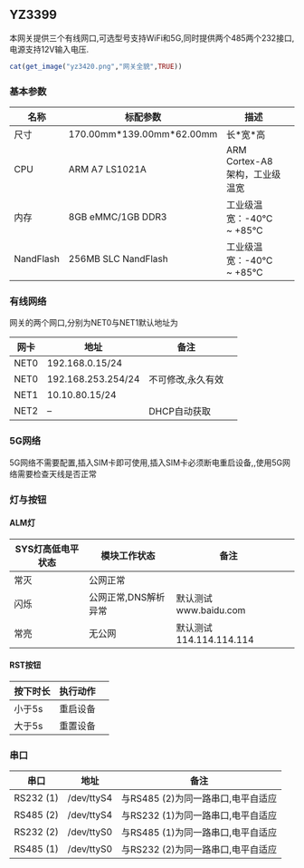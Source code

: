 ## YZ3399


本网关提供三个有线网口,可选型号支持WiFi和5G,同时提供两个485两个232接口,电源支持12V输入电压.

```r
cat(get_image("yz3420.png","网关全貌",TRUE))
```
### 基本参数

| 名称 | 标配参数 | 描述 |
| -- | -- | -- | -- |
| 尺寸 | 170.00mm\*139.00mm\*62.00mm | 长\*宽\*高 |
| CPU | ARM A7 LS1021A | ARM Cortex-A8 架构，工业级温宽 |
| 内存 | 8GB eMMC/1GB DDR3 | 工业级温宽：-40℃ ~ +85℃ |
| NandFlash | 256MB SLC NandFlash | 工业级温宽：-40℃ ~ +85℃ |

### 有线网络

网关的两个网口,分别为NET0与NET1默认地址为

| 网卡 | 地址 | 备注 |
| -- | -- | -- | -- |
| NET0 | 192.168.0.15/24 |  |
| NET0 | 192.168.253.254/24 | 不可修改,永久有效 |
| NET1 | 10.10.80.15/24 |  |
| NET2 | -- | DHCP自动获取 |


### 5G网络

5G网络不需要配置,插入SIM卡即可使用,插入SIM卡必须断电重启设备,,使用5G网络需要检查天线是否正常


### 灯与按钮
#### ALM灯
| SYS灯高低电平状态 | 模块工作状态 |备注|
| -- | -- | -- |--|
| 常灭 | 公网正常 ||
| 闪烁 | 公网正常,DNS解析异常 |默认测试www.baidu.com|
| 常亮 | 无公网 |默认测试114.114.114.114|

#### RST按钮
| 按下时长 | 执行动作 |
| -- | -- | -- |
| 小于5s | 重启设备 |
| 大于5s | 重置设备 |


### 串口

| 串口  | 地址 | 备注 |
| -- | -- | -- |
| RS232 (1) |  /dev/ttyS4 | 与RS485 (2)为同一路串口,电平自适应 |
| RS485 (2) |  /dev/ttyS4 | 与RS232 (1)为同一路串口,电平自适应 |
| RS232 (2) |  /dev/ttyS0 | 与RS485 (1)为同一路串口,电平自适应 |
| RS485 (1) |  /dev/ttyS0 | 与RS232 (2)为同一路串口,电平自适应 |


